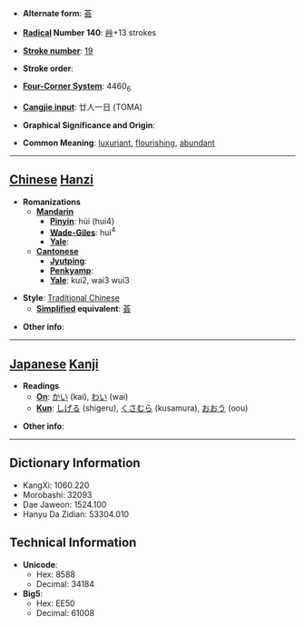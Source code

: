* '''Alternate form''': [[荟]]

* '''[[Wiktionary:Chinese radical index| Radical]] Number 140''': [[Wiktionary:Chinese radical index 艸|艸]]+13 strokes

* '''[[Wiktionary:Chinese total strokes index|Stroke number]]''': [[Wiktionary:Chinese total strokes index 19|19]]

* '''Stroke order''': 

* '''[[Wiktionary:Chinese four corner index|Four-Corner System]]''': 4460<sub>6</sub>

* '''[[Wiktionary:Chinese Cangjie index|Cangjie input]]''': 廿人一日 (TOMA)

* '''Graphical Significance and Origin''': 

* '''Common Meaning''': [[luxuriant]], [[flourishing]], [[abundant]]

----

== [[Chinese]] [[Hanzi]] ==

* '''Romanizations'''
** '''[[Mandarin]]'''
*** '''[[Pinyin]]''': hùi (hui4)
*** '''[[Wade-Giles]]''': hui<sup>4</sup>
*** '''[[Yale]]''': 
** '''[[Cantonese]]'''
*** '''[[Jyutping]]''':
*** '''[[Penkyamp]]''': 
*** '''[[Yale]]''': kui2, wai3 wui3

* '''Style''': [[Traditional Chinese]] 
** '''[[Simplified Chinese|Simplified]] equivalent''': [[荟]]

* '''Other info''': 

----

== [[Japanese]] [[Kanji]] ==

* '''Readings'''
** '''[[On]]''': [[かい]] (kai), [[わい]] (wai)
** '''[[Kun]]''': [[しげる]] (shigeru), [[くさむら]] (kusamura), [[おおう]] (oou)

* '''Other info''':  

----

== Dictionary Information ==

* KangXi: 1060.220
* Morobashi: 32093
* Dae Jaweon: 1524.100
* Hanyu Da Zidian: 53304.010

== Technical Information ==

* '''Unicode''':
** Hex: 8588
** Decimal: 34184
* '''Big5''':
** Hex: EE50
** Decimal: 61008